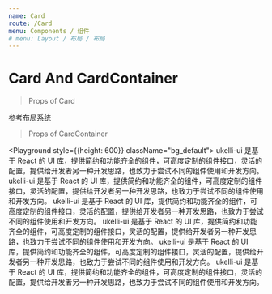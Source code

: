 ```yaml
---
name: Card
route: /Card
menu: Components / 组件
# menu: Layout / 布局 / 布局
---
```



# Card And CardContainer

> Props of Card

<PropsTable of={Card} />

[参考布局系统](/Preset-class#布局系统-layout)

> Props of CardContainer

<PropsTable of={CardContainer} />

<Playground style={{height: 600}} className="bg_default">
  <CardContainer>
    <Grid container space={20}>
      <Grid item xs={12} sm={6} lg={6}>
        <Card p={20}>
          ukelli-ui 是基于 React 的 UI 库，提供简约和功能齐全的组件，可高度定制的组件接口，灵活的配置，提供给开发者另一种开发思路，也致力于尝试不同的组件使用和开发方向。
        </Card>
      </Grid>
      <Grid item xs={12} sm={6} lg={6}>
        <Card p={20}>
          ukelli-ui 是基于 React 的 UI 库，提供简约和功能齐全的组件，可高度定制的组件接口，灵活的配置，提供给开发者另一种开发思路，也致力于尝试不同的组件使用和开发方向。
        </Card>
      </Grid>
      <Grid item xs={12} sm={4} lg={4}>
        <Card p={20}>
          ukelli-ui 是基于 React 的 UI 库，提供简约和功能齐全的组件，可高度定制的组件接口，灵活的配置，提供给开发者另一种开发思路，也致力于尝试不同的组件使用和开发方向。
        </Card>
      </Grid>
      <Grid item xs={12} sm={8} lg={8}>
        <Card p={20}>
          ukelli-ui 是基于 React 的 UI 库，提供简约和功能齐全的组件，可高度定制的组件接口，灵活的配置，提供给开发者另一种开发思路，也致力于尝试不同的组件使用和开发方向。
        </Card>
      </Grid>
      <Grid item xs={12} sm={8} lg={8}>
        <Card p={20}>
          ukelli-ui 是基于 React 的 UI 库，提供简约和功能齐全的组件，可高度定制的组件接口，灵活的配置，提供给开发者另一种开发思路，也致力于尝试不同的组件使用和开发方向。
        </Card>
      </Grid>
      <Grid item xs={12} sm={4} lg={4}>
        <Card p={20}>
          ukelli-ui 是基于 React 的 UI 库，提供简约和功能齐全的组件，可高度定制的组件接口，灵活的配置，提供给开发者另一种开发思路，也致力于尝试不同的组件使用和开发方向。
        </Card>
      </Grid>
    </Grid>
  </CardContainer>
</Playground>
